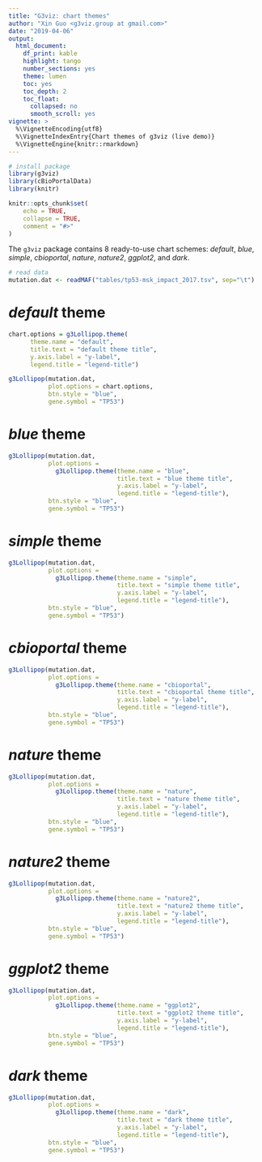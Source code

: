 ```yaml
---
title: "G3viz: chart themes"
author: "Xin Guo <g3viz.group at gmail.com>"
date: "2019-04-06"
output:
  html_document:
    df_print: kable
    highlight: tango
    number_sections: yes
    theme: lumen
    toc: yes
    toc_depth: 2
    toc_float:
      collapsed: no
      smooth_scroll: yes
vignette: >
  %\VignetteEncoding{utf8}
  %\VignetteIndexEntry{Chart themes of g3viz (live demo)}
  %\VignetteEngine{knitr::rmarkdown}
---
```


```r
# install package
library(g3viz)
library(cBioPortalData)
library(knitr)
```


```r
knitr::opts_chunk$set(
	echo = TRUE,
	collapse = TRUE,
	comment = "#>"
)
```

The `g3viz` package contains 8 ready-to-use chart schemes: *default*, *blue*, *simple*, *cbioportal*, *nature*, *nature2*, *ggplot2*, and *dark*.  


```r
# read data
mutation.dat <- readMAF("tables/tp53-msk_impact_2017.tsv", sep="\t")
```

# *default* theme
```r
chart.options = g3Lollipop.theme(
      theme.name = "default",
      title.text = "default theme title",
      y.axis.label = "y-label",
      legend.title = "legend-title")

g3Lollipop(mutation.dat,
           plot.options = chart.options,
           btn.style = "blue",
           gene.symbol = "TP53")
```

# *blue* theme
```r
g3Lollipop(mutation.dat,
           plot.options =
             g3Lollipop.theme(theme.name = "blue",
                              title.text = "blue theme title",
                              y.axis.label = "y-label",
                              legend.title = "legend-title"),
           btn.style = "blue",
           gene.symbol = "TP53")
```

# *simple* theme
```r
g3Lollipop(mutation.dat,
           plot.options =
             g3Lollipop.theme(theme.name = "simple",
                              title.text = "simple theme title",
                              y.axis.label = "y-label",
                              legend.title = "legend-title"),
           btn.style = "blue",
           gene.symbol = "TP53")
```

# *cbioportal* theme
```r
g3Lollipop(mutation.dat,
           plot.options =
             g3Lollipop.theme(theme.name = "cbioportal",
                              title.text = "cbioportal theme title",
                              y.axis.label = "y-label",
                              legend.title = "legend-title"),
           btn.style = "blue",
           gene.symbol = "TP53")
```

# *nature* theme
```r
g3Lollipop(mutation.dat,
           plot.options =
             g3Lollipop.theme(theme.name = "nature",
                              title.text = "nature theme title",
                              y.axis.label = "y-label",
                              legend.title = "legend-title"),
           btn.style = "blue",
           gene.symbol = "TP53")
```

# *nature2* theme
```r

g3Lollipop(mutation.dat,
           plot.options =
             g3Lollipop.theme(theme.name = "nature2",
                              title.text = "nature2 theme title",
                              y.axis.label = "y-label",
                              legend.title = "legend-title"),
           btn.style = "blue",
           gene.symbol = "TP53")
```

# *ggplot2* theme
```r
g3Lollipop(mutation.dat,
           plot.options =
             g3Lollipop.theme(theme.name = "ggplot2",
                              title.text = "ggplot2 theme title",
                              y.axis.label = "y-label",
                              legend.title = "legend-title"),
           btn.style = "blue",
           gene.symbol = "TP53")
```

# *dark* theme
```r
g3Lollipop(mutation.dat,
           plot.options =
             g3Lollipop.theme(theme.name = "dark",
                              title.text = "dark theme title",
                              y.axis.label = "y-label",
                              legend.title = "legend-title"),
           btn.style = "blue",
           gene.symbol = "TP53")
```
